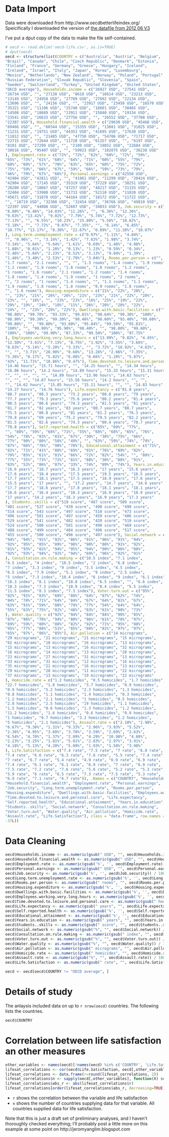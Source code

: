 

# Data Import
Data were downloaded from http://www.oecdbetterlifeindex.org/
Speicifically I downloaded the version of [the datafile from 2012 06 V3](http://www.oecdbetterlifeindex.org/wpsystem/wp-content/uploads/2012/06/online_data_file_V3.xlsx)

I've put a dput copy of the data to make the file self-contained.
```r
# oecd <- read.delim('oecd-life.csv', as.is=TRUE)
# dput(oecd)
oecd <- structure(list(COUNTRY = c("Australia", "Austria", "Belgium", 
"Brazil", "Canada", "Chile", "Czech Republic", "Denmark", "Estonia", 
"Finland", "France", "Germany", "Greece", "Hungary", "Iceland", 
"Ireland", "Israel", "Italy", "Japan", "Korea", "Luxembourg", 
"Mexico", "Netherlands", "New Zealand", "Norway", "Poland", "Portugal", 
"Russian Federation", "Slovak Republic", "Slovenia", "Spain", 
"Sweden", "Switzerland", "Turkey", "United Kingdom", "United States", 
"OECD average"), Households.income = c("26927 USD", "27541 USD", 
"26734 USD", "", "27138 USD", "8618 USD", "16614 USD", "23213 USD", 
"13149 USD", "24958 USD", "27789 USD", "27692 USD", "22134 USD", 
"13696 USD", "", "24156 USD", "", "23917 USD", "23458 USD", "16570 USD", 
"35321 USD", "11106 USD", "25740 USD", "18601 USD", "30465 USD", 
"14508 USD", "18689 USD", "13911 USD", "15840 USD", "19334 USD", 
"23541 USD", "26633 USD", "27756 USD", "", "26552 USD", "37708 USD", 
"22387 USD"), Household.financial.wealth = c("29630 USD", "45468 USD", 
"69466 USD", "", "60344 USD", "15355 USD", "13681 USD", "31025 USD", 
"11231 USD", "19751 USD", "44353 USD", "41695 USD", "17638 USD", 
"11812 USD", "", "21485 USD", "47750 USD", "54706 USD", "71717 USD", 
"23715 USD", "72644 USD", "11728 USD", "61157 USD", "", "6197 USD", 
"8101 USD", "27299 USD", "", "2189 USD", "19852 USD", "22684 USD", 
"38616 USD", "95407 USD", "", "59923 USD", "102075 USD", "36238 USD"
), Employment.rate = c("72%", "72%", "62%", "68%", "72%", "59%", 
"65%", "73%", "61%", "68%", "64%", "71%", "60%", "55%", "79%", 
"60%", "60%", "57%", "70%", "63%", "65%", "60%", "75%", "72%", 
"75%", "59%", "66%", "67%", "59%", "66%", "59%", "73%", "79%", 
"46%", "70%", "67%", "66%"), Personal.earnings = c("42550 USD", 
"41904 USD", "42811 USD", "", "41961 USD", "11299 USD", "20424 USD", 
"42904 USD", "17145 USD", "35319 USD", "37229 USD", "38251 USD", 
"28200 USD", "18667 USD", "47257 USD", "48217 USD", "31155 USD", 
"32404 USD", "33900 USD", "31733 USD", "52110 USD", "11020 USD", 
"45671 USD", "31878 USD", "44164 USD", "18172 USD", "21722 USD", 
"", "18719 USD", "32308 USD", "32454 USD", "36766 USD", "49810 USD", 
"22397 USD", "44008 USD", "52607 USD", "34033 USD"), Job.security = c("11.70%", 
"8.80%", "6.46%", "14.03%", "11.26%", "", "6.36%", "12.36%", 
"9.63%", "13.42%", "9.02%", "7.79%", "5.74%", "7.72%", "12.73%", 
"7.13%", "", "6.55%", "10.23%", "25.80%", "5.56%", "18.02%", 
"5.18%", "", "7.72%", "9.07%", "7.35%", "", "6.14%", "6.85%", 
"10.77%", "13.17%", "8.30%", "22.67%", "6.89%", "11.38%", "10.07%"
), Long.term.unemployment.rate = c("0.97%", "1.11%", "4.04%", 
"", "0.96%", "", "3.16%", "1.42%", "7.63%", "1.98%", "3.74%", 
"3.34%", "5.64%", "5.64%", "1.61%", "6.69%", "1.48%", "4.08%", 
"1.88%", "0.01%", "1.28%", "0.13%", "1.23%", "0.59%", "0.34%", 
"2.46%", "5.64%", "2.23%", "8.52%", "3.13%", "9.04%", "1.39%", 
"1.46%", "3.40%", "2.53%", "2.79%", "3.04%"), Rooms.per.person = c("", 
"1.7 rooms", "2.1 rooms", "", "", "1.3 rooms", "1.4 rooms", "1.9 rooms", 
"1.2 rooms", "1.9 rooms", "1.8 rooms", "1.8 rooms", "1.2 rooms", 
"1 rooms", "1.6 rooms", "2.1 rooms", "1.2 rooms", "1.4 rooms", 
"1.8 rooms", "1.4 rooms", "1.9 rooms", "1 rooms", "2 rooms", 
"", "2 rooms", "1 rooms", "1.4 rooms", "", "1.1 rooms", "1.1 rooms", 
"1.9 rooms", "1.8 rooms", "1.8 rooms", "0.9 rooms", "1.8 rooms", 
"", "1.6 rooms"), Housing.expenditure = c("21%", "22%", "20%", 
"", "23%", "21%", "26%", "26%", "21%", "23%", "21%", "22%", "28%", 
"23%", "", "18%", "", "23%", "23%", "16%", "25%", "19%", "22%", 
"29%", "19%", "24%", "18%", "11%", "26%", "20%", "20%", "22%", 
"24%", "", "23%", "20%", "22%"), Dwellings.with.basic.facilities = c("", 
"98.80%", "99.70%", "93.33%", "99.81%", "90.64%", "99.30%", "100%", 
"88.90%", "99.30%", "99.30%", "98.40%", "98.60%", "93.40%", "99.60%", 
"99.80%", "", "99.80%", "93.60%", "95.84%", "99.50%", "95.81%", 
"100%", "", "99.90%", "95.90%", "98.40%", "", "98.80%", "99.60%", 
"100%", "100%", "99.90%", "87.33%", "99.50%", "100%", "97.75%"
), Employees.working.very.long.hours = c("13.99%", "9.02%", "4.45%", 
"12.50%", "3.91%", "7.15%", "8.75%", "1.92%", "3.55%", "3.66%", 
"8.63%", "5.14%", "5.20%", "3.33%", "", "3.72%", "18.92%", "4.62%", 
"", "", "3.71%", "28.90%", "0.68%", "13.28%", "2.66%", "7.35%", 
"5.36%", "0.17%", "5.82%", "6.08%", "6.66%", "1.28%", "5.87%", 
"43%", "11.71%", "10.86%", "9.47%"), Time.devoted.to.leisure.and.personal.care = c("14.41 hours", 
"14.46 hours", "15.71 hours", "", "14.25 hours", "", "14.34 hours", 
"16.06 hours", "14.2 hours", "14.89 hours", "15.33 hours", "15.31 hours", 
"", "", "", "", "", "14.89 hours", "13.96 hours", "14.63 hours", 
"", "", "", "14.87 hours", "15.56 hours", "14.2 hours", "", "", 
"", "14.62 hours", "15.85 hours", "15.11 hours", "", "", "14.83 hours", 
"14.27 hours", "14.76 hours"), Life.expectancy = c("81.8 years", 
"80.7 years", "80.3 years", "73.2 years", "80.8 years", "79 years", 
"77.7 years", "79.3 years", "75.6 years", "80.2 years", "81.4 years", 
"80.5 years", "80.6 years", "74.3 years", "81.5 years", "81 years", 
"81.7 years", "82 years", "83 years", "80.7 years", "80.7 years", 
"75.5 years", "80.8 years", "81 years", "81.2 years", "76.3 years", 
"79.8 years", "69 years", "75.2 years", "79.5 years", "82.2 years", 
"81.5 years", "82.6 years", "74.3 years", "80.4 years", "78.7 years", 
"79.8 years"), Self.reported.health = c("85%", "69%", "77%", 
"", "88%", "59%", "68%", "71%", "55%", "68%", "68%", "65%", "76%", 
"54%", "78%", "83%", "81%", "67%", "30%", "38%", "75%", "66%", 
"77%", "90%", "80%", "58%", "49%", "", "63%", "59%", "74%", "79%", 
"87%", "66%", "76%", "90%", "70%"), Educational.attainment = c("71%", 
"82%", "71%", "41%", "88%", "69%", "91%", "76%", "89%", "82%", 
"70%", "85%", "61%", "81%", "66%", "72%", "82%", "54%", "", "80%", 
"77%", "35%", "73%", "72%", "81%", "88%", "30%", "88%", "91%", 
"83%", "52%", "86%", "87%", "33%", "74%", "89%", "74%"), Years.in.education = c("18.4 years", 
"16.6 years", "18.7 years", "16.3 years", "17 years", "15.6 years", 
"17.6 years", "18.4 years", "17.5 years", "19.5 years", "16.5 years", 
"17.7 years", "18.1 years", "17.5 years", "18.9 years", "17.6 years", 
"15.5 years", "17 years", "", "17.2 years", "14.7 years", "14.6 years", 
"17.7 years", "18.6 years", "17.8 years", "18.1 years", "18.1 years", 
"16.6 years", "16.4 years", "18.3 years", "16.9 years", "18.9 years", 
"17 years", "14.2 years", "16.3 years", "16.9 years", "17.3 years"
), Students..skills = c("519 score", "487 score", "509 score", 
"401 score", "527 score", "439 score", "490 score", "499 score", 
"514 score", "543 score", "497 score", "510 score", "473 score", 
"496 score", "501 score", "497 score", "459 score", "486 score", 
"529 score", "541 score", "482 score", "420 score", "519 score", 
"524 score", "500 score", "501 score", "490 score", "469 score", 
"488 score", "499 score", "484 score", "496 score", "517 score", 
"455 score", "500 score", "496 score", "497 score"), Social.network = c("97%", 
"94%", "94%", "91%", "92%", "86%", "91%", "96%", "91%", "94%", 
"92%", "95%", "85%", "89%", "98%", "98%", "88%", "91%", "92%", 
"81%", "93%", "82%", "94%", "95%", "94%", "90%", "86%", "88%", 
"92%", "93%", "94%", "92%", "94%", "69%", "96%", "92%", "91%"
), Consultation.on.rule.making = c("10.5 index", "7.1 index", 
"4.5 index", "4 index", "10.5 index", "2 index", "6.8 index", 
"7 index", "3.3 index", "9 index", "3.5 index", "4.5 index", 
"6.5 index", "7.9 index", "5.1 index", "9 index", "2.5 index", 
"5 index", "7.3 index", "10.4 index", "6 index", "9 index", "6.1 index", 
"10.3 index", "8.1 index", "10.8 index", "6.5 index", "", "6.6 index", 
"10.3 index", "7.3 index", "10.9 index", "8.4 index", "5.5 index", 
"11.5 index", "8.3 index", "7.3 index"), Voter.turn.out = c("95%", 
"82%", "91%", "83%", "60%", "88%", "64%", "87%", "62%", "74%", 
"84%", "78%", "71%", "64%", "84%", "67%", "64%", "81%", "67%", 
"63%", "91%", "59%", "80%", "79%", "77%", "54%", "64%", "64%", 
"55%", "63%", "75%", "82%", "48%", "83%", "61%", "90%", "73%"
), Water.quality = c("92%", "94%", "84%", "84%", "90%", "85%", 
"87%", "96%", "70%", "94%", "80%", "96%", "61%", "78%", "97%", 
"89%", "59%", "80%", "88%", "82%", "92%", "71%", "95%", "88%", 
"95%", "77%", "88%", "51%", "85%", "88%", "81%", "97%", "97%", 
"65%", "97%", "86%", "85%"), Air.pollution = c("14 micrograms", 
"29 micrograms", "21 micrograms", "21 micrograms", "15 micrograms", 
"62 micrograms", "18 micrograms", "16 micrograms", "13 micrograms", 
"15 micrograms", "13 micrograms", "16 micrograms", "32 micrograms", 
"16 micrograms", "14 micrograms", "13 micrograms", "28 micrograms", 
"23 micrograms", "27 micrograms", "31 micrograms", "13 micrograms", 
"33 micrograms", "31 micrograms", "12 micrograms", "16 micrograms", 
"35 micrograms", "21 micrograms", "16 micrograms", "13 micrograms", 
"29 micrograms", "28 micrograms", "11 micrograms", "22 micrograms", 
"37 micrograms", "13 micrograms", "19 micrograms", "22 micrograms"
), Homicide.rate = c("1.2 homicides", "0.5 homicides", "1.7 homicides", 
"22.7 homicides", "1.8 homicides", "3.7 homicides", "0.9 homicides", 
"0.9 homicides", "5.2 homicides", "2.3 homicides", "1.3 homicides", 
"0.8 homicides", "1.1 homicides", "1.4 homicides", "0.3 homicides", 
"1.2 homicides", "2.1 homicides", "1 homicides", "0.5 homicides", 
"2.8 homicides", "2.5 homicides", "19 homicides", "1.1 homicides", 
"1.5 homicides", "0.6 homicides", "1.3 homicides", "1.2 homicides", 
"11.2 homicides", "1.6 homicides", "0.6 homicides", "0.9 homicides", 
"1 homicides", "0.7 homicides", "3.3 homicides", "1.2 homicides", 
"5 homicides", "2.1 homicides"), Assault.rate = c("2.10%", "2.98%", 
"6.67%", "9.38%", "1.31%", "9.33%", "2.96%", "3.93%", "5.52%", 
"2.36%", "4.95%", "3.60%", "3.70%", "3.59%", "2.69%", "2.63%", 
"6.54%", "4.70%", "1.37%", "2.09%", "4.29%", "10.98%", "4.88%", 
"2.23%", "3.25%", "1.81%", "5.81%", "2.83%", "2.97%", "3.91%", 
"4.18%", "5.13%", "4.20%", "5.09%", "1.93%", "1.50%", "3.98%"
), Life.Satisfaction = c("7.4 rate", "7.5 rate", "7 rate", "6.8 rate", 
"7.4 rate", "6.6 rate", "6.3 rate", "7.8 rate", "5.5 rate", "7.4 rate", 
"7 rate", "6.7 rate", "5.4 rate", "4.9 rate", "6.9 rate", "6.9 rate", 
"7.4 rate", "6.1 rate", "6.1 rate", "6.9 rate", "7 rate", "6.9 rate", 
"7.5 rate", "7.2 rate", "7.6 rate", "5.6 rate", "5.2 rate", "5.3 rate", 
"5.9 rate", "6 rate", "6.5 rate", "7.3 rate", "7.5 rate", "5.3 rate", 
"6.9 rate", "7.1 rate", "6.7 rate")), .Names = c("COUNTRY", "Households.income", 
"Household.financial.wealth", "Employment.rate", "Personal.earnings", 
"Job.security", "Long.term.unemployment.rate", "Rooms.per.person", 
"Housing.expenditure", "Dwellings.with.basic.facilities", "Employees.working.very.long.hours", 
"Time.devoted.to.leisure.and.personal.care", "Life.expectancy", 
"Self.reported.health", "Educational.attainment", "Years.in.education", 
"Students..skills", "Social.network", "Consultation.on.rule.making", 
"Voter.turn.out", "Water.quality", "Air.pollution", "Homicide.rate", 
"Assault.rate", "Life.Satisfaction"), class = "data.frame", row.names = c(NA, 
-37L))
```

# Data Cleaning
```r
oecd$Households.income <- as.numeric(gsub(" USD", "", oecd$Households.income))
oecd$Household.financial.wealth <- as.numeric(gsub(" USD", "", oecd$Household.financial.wealth))
oecd$Employment.rate <- as.numeric(gsub('%', '', oecd$Employment.rate)) / 100
oecd$Personal.earnings <- as.numeric(gsub(" USD", "", oecd$Personal.earnings))
oecd$Job.security <- as.numeric(gsub('%', '', oecd$Job.security)) / 100
oecd$Long.term.unemployment.rate <- as.numeric(gsub('%', '', oecd$Long.term.unemployment.rate)) / 100
oecd$Rooms.per.person <- as.numeric(gsub(" rooms", "", oecd$Rooms.per.person))
oecd$Housing.expenditure <- as.numeric(gsub('%', '', oecd$Housing.expenditure)) / 100
oecd$Dwellings.with.basic.facilities <- as.numeric(gsub('%', '', oecd$Dwellings.with.basic.facilities)) / 100
oecd$Employees.working.very.long.hours <- as.numeric(gsub('%', '', oecd$Employees.working.very.long.hours)) / 100
oecd$Time.devoted.to.leisure.and.personal.care <- as.numeric(gsub(" hours", "", oecd$Time.devoted.to.leisure.and.personal.care))
oecd$Life.expectancy <- as.numeric(gsub(" years", "", oecd$Life.expectancy))
oecd$Self.reported.health <- as.numeric(gsub('%', '', oecd$Self.reported.health)) / 100
oecd$Educational.attainment <- as.numeric(gsub('%', '', oecd$Educational.attainment)) / 100
oecd$Years.in.education <- as.numeric(gsub(" years", "", oecd$Years.in.education))
oecd$Students..skills <- as.numeric(gsub(" score", "", oecd$Students..skills))
oecd$Social.network <- as.numeric(gsub("%", "", oecd$Social.network)) / 100
oecd$Consultation.on.rule.making <- as.numeric(gsub(" index", "", oecd$Years.in.education))
oecd$Voter.turn.out <- as.numeric(gsub("%", "", oecd$Voter.turn.out)) / 100
oecd$Water.quality <- as.numeric(gsub("%", "", oecd$Water.quality)) / 100
oecd$Air.pollution <- as.numeric(gsub(" micrograms", "", oecd$Air.pollution))
oecd$Homicide.rate <- as.numeric(gsub(" homicides", "", oecd$Homicide.rate))
oecd$Assault.rate <- as.numeric(gsub("%", "", oecd$Assault.rate)) / 100
oecd$Life.Satisfaction <- as.numeric(gsub(" rate", "", oecd$Life.Satisfaction))

oecd <- oecd[oecd$COUNTRY != "OECD average", ]
```

# Details of study
The anlaysis included data on up to `r nrow(oecd)` countries. The following lists the countries.

```r
oecd$COUNTRY
```



# Correlation between life satisfaction an other measures
```r

other_variables <- names(oecd)[!names(oecd) %in% c('COUNTRY', 'Life.Satisfaction')]
lifesat_correlations <- cor(oecd$Life.Satisfaction, oecd[,other_variables], use="pair")[1,]
lifesat_correlations <- data.frame(r=round(lifesat_correlations, 2))
lifesat_correlations$n <- sapply(oecd[,other_variables], function(X) sum(!is.na(X)))
lifesat_correlations$abs_r <- abs(lifesat_correlations$r)
lifesat_correlations[order(lifesat_correlations$abs_r, decreasing=TRUE), c('r', 'n')] 
```

* `r` shows the correlation between the variable and life satisfaction
* `n` shows the number of countries supplying data for that variable. All countries supplied data for life satisfaction.


Note that this is just a draft set of preliminary analyses, and I haven't thoroughly checked everything; I'll probably post a little more on this example at some point on http://jeromyanglim.blogspot.com